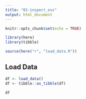 ```yaml
---
title: "01-inspect_ess"
output: html_document
---
```


```r
knitr::opts_chunk$set(echo = TRUE)

library(here)
library(tibble)

source(here("r", "load_data.R"))
```

## Load Data

```r
df <- load_data()
df <- tibble::as_tibble(df)
``` 

```r
df
```